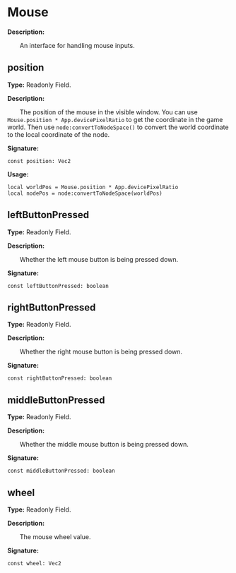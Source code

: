 
# Mouse

**Description:**

&emsp;&emsp;An interface for handling mouse inputs.

## position

**Type:** Readonly Field.

**Description:**

&emsp;&emsp;The position of the mouse in the visible window.
You can use `Mouse.position * App.devicePixelRatio` to get the coordinate in the game world.
Then use `node:convertToNodeSpace()` to convert the world coordinate to the local coordinate of the node.

**Signature:**
```tl
const position: Vec2
```

**Usage:**
```tl
local worldPos = Mouse.position * App.devicePixelRatio
local nodePos = node:convertToNodeSpace(worldPos)
```

## leftButtonPressed

**Type:** Readonly Field.

**Description:**

&emsp;&emsp;Whether the left mouse button is being pressed down.

**Signature:**
```tl
const leftButtonPressed: boolean
```

## rightButtonPressed

**Type:** Readonly Field.

**Description:**

&emsp;&emsp;Whether the right mouse button is being pressed down.

**Signature:**
```tl
const rightButtonPressed: boolean
```

## middleButtonPressed

**Type:** Readonly Field.

**Description:**

&emsp;&emsp;Whether the middle mouse button is being pressed down.

**Signature:**
```tl
const middleButtonPressed: boolean
```

## wheel

**Type:** Readonly Field.

**Description:**

&emsp;&emsp;The mouse wheel value.

**Signature:**
```tl
const wheel: Vec2
```